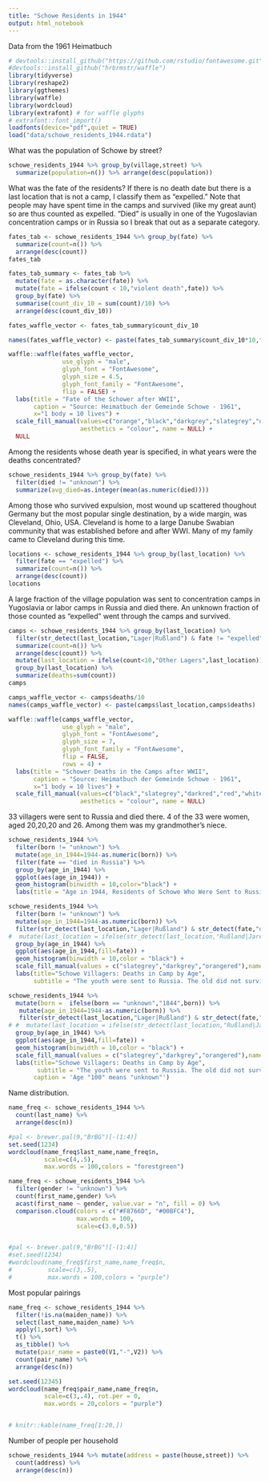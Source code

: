 ```yaml
---
title: "Schowe Residents in 1944"
output: html_notebook
---
```

Data from the 1961 Heimatbuch

```r
# devtools::install_github("https://github.com/rstudio/fontawesome.git")
#devtools::install_github("hrbrmstr/waffle")
library(tidyverse)
library(reshape2)
library(ggthemes)
library(waffle)
library(wordcloud)
library(extrafont) # for waffle glyphs
# extrafont::font_import()
loadfonts(device="pdf",quiet = TRUE)
load("data/schowe_residents_1944.rdata")
```

What was the population of Schowe by street?
```r
schowe_residents_1944 %>% group_by(village,street) %>% 
  summarize(population=n()) %>% arrange(desc(population))
```

What was the fate of the residents?  If there is no death date but there is a last location that is not a camp, I classify them as "expelled."  Note that people may have spent time in the camps and survived (like my great aunt) so are thus counted as expelled.  "Died" is usually in one of the Yugoslavian concentration camps or in Russia so I break that out as a separate category.
```r
fates_tab <- schowe_residents_1944 %>% group_by(fate) %>% 
  summarize(count=n()) %>% 
  arrange(desc(count))
fates_tab

```

```r

fates_tab_summary <- fates_tab %>%
  mutate(fate = as.character(fate)) %>% 
  mutate(fate = ifelse(count < 10,"violent death",fate)) %>% 
  group_by(fate) %>% 
  summarise(count_div_10 = sum(count)/10) %>%
  arrange(desc(count_div_10))

fates_waffle_vector <- fates_tab_summary$count_div_10

names(fates_waffle_vector) <- paste(fates_tab_summary$count_div_10*10,fates_tab_summary$fate)

waffle::waffle(fates_waffle_vector,
               use_glyph = "male",
               glyph_font = "FontAwesome",
               glyph_size = 4.5,
               glyph_font_family = "FontAwesome",
               flip = FALSE) + 
  labs(title = "Fate of the Schower after WWII",
       caption = "Source: Heimatbuch der Gemeinde Schowe - 1961",
       x="1 body = 10 lives") + 
  scale_fill_manual(values=c("orange","black","darkgrey","slategrey","darkred","blue","purple","red","white"),
                    aesthetics = "colour", name = NULL) +
  NULL

```

Among the residents whose death year is specified, in what years were the deaths concentrated?
```r
schowe_residents_1944 %>% group_by(fate) %>% 
  filter(died != "unknown") %>% 
  summarize(avg_died=as.integer(mean(as.numeric(died))))
```

Among those who survived expulsion, most wound up scattered thoughout Germany but the most popular single destination, by a wide margin, was Cleveland, Ohio, USA.  Cleveland is home to a large Danube Swabian community that was established before and after WWI.  Many of my family came to Cleveland during this time.
```r
locations <- schowe_residents_1944 %>% group_by(last_location) %>% 
  filter(fate == "expelled") %>% 
  summarize(count=n()) %>% 
  arrange(desc(count))
locations
```

A large fraction of the village population was sent to concentration camps in Yugoslavia or labor camps in Russia and died there.  An unknown fraction of those counted as "expelled" went through the camps and survived. 
```r
camps <- schowe_residents_1944 %>% group_by(last_location) %>% 
  filter(str_detect(last_location,"Lager|Rußland") & fate != "expelled") %>% 
  summarize(count=n()) %>% 
  arrange(desc(count)) %>% 
  mutate(last_location = ifelse(count<10,"Other Lagers",last_location)) %>% 
  group_by(last_location) %>% 
  summarize(deaths=sum(count))
camps
```
```r
camps_waffle_vector <- camps$deaths/10
names(camps_waffle_vector) <- paste(camps$last_location,camps$deaths)

waffle::waffle(camps_waffle_vector,               
               use_glyph = "male",
               glyph_font = "FontAwesome",
               glyph_size = 7,
               glyph_font_family = "FontAwesome",
               flip = FALSE,
               rows = 4) + 
  labs(title = "Schower Deaths in the Camps after WWII",
       caption = "Source: Heimatbuch der Gemeinde Schowe - 1961",
       x="1 body = 10 lives") + 
  scale_fill_manual(values=c("black","slategrey","darkred","red","white"),
                    aesthetics = "colour", name = NULL)
```


33 villagers were sent to Russia and died there.  4 of the 33 were women, aged 20,20,20 and 26. Among them was my grandmother's niece.
```r
schowe_residents_1944 %>% 
  filter(born != "unknown") %>% 
  mutate(age_in_1944=1944-as.numeric(born)) %>% 
  filter(fate == "died in Russia") %>% 
  group_by(age_in_1944) %>% 
  ggplot(aes(age_in_1944)) + 
  geom_histogram(binwidth = 10,color="black") + 
  labs(title = "Age in 1944, Residents of Schowe Who Were Sent to Russia and Died")

```
```r
schowe_residents_1944 %>% 
  filter(born != "unknown") %>% 
  mutate(age_in_1944=1944-as.numeric(born)) %>% 
  filter(str_detect(last_location,"Lager|Rußland") & str_detect(fate,"died")) %>% 
#  mutate(last_location = ifelse(str_detect(last_location,"Rußland|Jarek"),last_location,"Other Lagers")) %>% 
  group_by(age_in_1944) %>% 
  ggplot(aes(age_in_1944,fill=fate)) + 
  geom_histogram(binwidth = 10,color = "black") + 
  scale_fill_manual(values = c("slategrey","darkgrey","orangered"),name=NULL) + 
  labs(title="Schowe Villagers: Deaths in Camp by Age",
       subtitle = "The youth were sent to Russia. The old did not survive the camps.")
```

```r
schowe_residents_1944 %>% 
  mutate(born =  ifelse(born == "unknown","1844",born)) %>% 
   mutate(age_in_1944=1944-as.numeric(born)) %>% 
   filter(str_detect(last_location,"Lager|Rußland") & str_detect(fate,"died")) %>% 
# #  mutate(last_location = ifelse(str_detect(last_location,"Rußland|Jarek"),last_location,"Other Lagers")) %>% 
  group_by(age_in_1944) %>%
  ggplot(aes(age_in_1944,fill=fate)) +
  geom_histogram(binwidth = 10,color = "black") +
  scale_fill_manual(values = c("slategrey","darkgrey","orangered"),name=NULL) +
  labs(title="Schowe Villagers: Deaths in Camp by Age",
        subtitle = "The youth were sent to Russia. The old did not survive the camps.",
       caption = 'Age "100" means "unknown"')
```

Name distribution.
```r
name_freq <- schowe_residents_1944 %>% 
  count(last_name) %>% 
  arrange(desc(n))

#pal <- brewer.pal(9,"BrBG")[-(1:4)]
set.seed(1234)
wordcloud(name_freq$last_name,name_freq$n,
          scale=c(4,.5),
          max.words = 100,colors = "forestgreen")


```

```r
name_freq <- schowe_residents_1944 %>%
  filter(gender != "unknown") %>% 
  count(first_name,gender) %>% 
  acast(first_name ~ gender, value.var = "n", fill = 0) %>%
  comparison.cloud(colors = c("#F8766D", "#00BFC4"),
                   max.words = 100,
                   scale=c(3.0,0.5))


#pal <- brewer.pal(9,"BrBG")[-(1:4)]
#set.seed(1234)
#wordcloud(name_freq$first_name,name_freq$n,
#          scale=c(3,.5),
#          max.words = 100,colors = "purple")


```

Most popular pairings
```r
name_freq <- schowe_residents_1944 %>%
  filter(!is.na(maiden_name)) %>% 
  select(last_name,maiden_name) %>% 
  apply(1,sort) %>% 
  t() %>% 
  as_tibble() %>% 
  mutate(pair_name = paste0(V1,"-",V2)) %>%
  count(pair_name) %>% 
  arrange(desc(n))

set.seed(12345)
wordcloud(name_freq$pair_name,name_freq$n,
          scale=c(3,.4), rot.per = 0,
          max.words = 20,colors = "purple")


# knitr::kable(name_freq[1:20,])
```

Number of people per household
```r
schowe_residents_1944 %>% mutate(address = paste(house,street)) %>% 
  count(address) %>% 
  arrange(desc(n))
```

